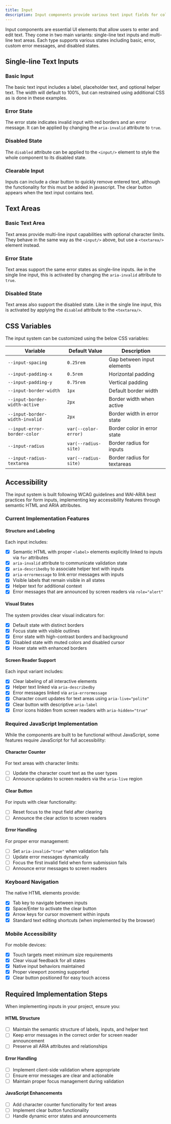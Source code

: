 ```yaml
---
title: Input
description: Input components provide various text input fields for collecting user data, including single-line inputs and text areas.
---
```



Input components are essential UI elements that allow users to enter and edit text. They come in two main variants: single-line text inputs and multi-line text areas. Each type supports various states including basic, error, custom error messages, and disabled states.

## Single-line Text Inputs

### Basic Input

The basic text input includes a label, placeholder text, and optional helper text. The width will default to 100%, but can restrained using additional CSS as is done in these examples.

<ShowComponent>
  <BasicTextInput />
</ShowComponent>

### Error State

The error state indicates invalid input with red borders and an error message. It can be applied by changing the `aria-invalid` attribute to `true`.

<ShowComponent>
  <ErrorTextInput />
</ShowComponent>

### Disabled State

The `disabled` attribute can be applied to the `<input/>` element to style the whole component to its disabled state.

<ShowComponent>
  <DisabledTextInput />
</ShowComponent>

### Clearable Input

Inputs can include a clear button to quickly remove entered text, although the functionality for this must be added in javascript. The clear button appears when the text input contains text.

<ShowComponent>
  <ClearTextInput />
</ShowComponent>

## Text Areas

### Basic Text Area

Text areas provide multi-line input capabilities with optional character limits. They behave in the same way as the `<input/>` above, but use a `<textarea/>` element instead.

<ShowComponent>
  <BasicTextArea />
</ShowComponent>

### Error State

Text areas support the same error states as single-line inputs. ike in the single line input, this is activated by changing the `aria-invalid` attribute to `true`.

<ShowComponent>
  <ErrorTextArea />
</ShowComponent>

### Disabled State

Text areas also support the disabled state. Like in the single line input, this is activated by applying the `disabled` attribute to the `<textarea/>`.

<ShowComponent>
  <DisabledTextArea />
</ShowComponent>

## CSS Variables

The input system can be customized using the below CSS variables:

| Variable                       | Default Value        | Description                 |
| ------------------------------ | -------------------- | --------------------------- |
| `--input-spacing`              | `0.25rem`            | Gap between input elements  |
| `--input-padding-x`            | `0.5rem`             | Horizontal padding          |
| `--input-padding-y`            | `0.75rem`            | Vertical padding            |
| `--input-border-width`         | `1px`                | Default border width        |
| `--input-border-width-active`  | `2px`                | Border width when active    |
| `--input-border-width-invalid` | `2px`                | Border width in error state |
| `--input-error-border-color`   | `var(--color-error)` | Border color in error state |
| `--input-radius`               | `var(--radius-site)` | Border radius for inputs    |
| `--input-radius-textarea`      | `var(--radius-site)` | Border radius for textareas |

## Accessibility

The input system is built following WCAG guidelines and WAI-ARIA best practices for form inputs, implementing key accessibility features through semantic HTML and ARIA attributes.

### Current Implementation Features

#### Structure and Labeling

Each input includes:

- [x] Semantic HTML with proper `<label>` elements explicitly linked to inputs via `for` attributes
- [x] `aria-invalid` attribute to communicate validation state
- [x] `aria-describedby` to associate helper text with inputs
- [x] `aria-errormessage` to link error messages with inputs
- [x] Visible labels that remain visible in all states
- [x] Helper text for additional context
- [x] Error messages that are announced by screen readers via `role="alert"`

#### Visual States

The system provides clear visual indicators for:

- [x] Default state with distinct borders
- [x] Focus state with visible outlines
- [x] Error state with high-contrast borders and background
- [x] Disabled state with muted colors and disabled cursor
- [x] Hover state with enhanced borders

#### Screen Reader Support

Each input variant includes:

- [x] Clear labeling of all interactive elements
- [x] Helper text linked via `aria-describedby`
- [x] Error messages linked via `aria-errormessage`
- [x] Character count updates for text areas using `aria-live="polite"`
- [x] Clear button with descriptive `aria-label`
- [x] Error icons hidden from screen readers with `aria-hidden="true"`

### Required JavaScript Implementation

While the components are built to be functional without JavaScript, some features require JavaScript for full accessibility:

#### Character Counter

For text areas with character limits:

- [ ] Update the character count text as the user types
- [ ] Announce updates to screen readers via the `aria-live` region

#### Clear Button

For inputs with clear functionality:

- [ ] Reset focus to the input field after clearing
- [ ] Announce the clear action to screen readers

#### Error Handling

For proper error management:

- [ ] Set `aria-invalid="true"` when validation fails
- [ ] Update error messages dynamically
- [ ] Focus the first invalid field when form submission fails
- [ ] Announce error messages to screen readers

### Keyboard Navigation

The native HTML elements provide:

- [x] Tab key to navigate between inputs
- [x] Space/Enter to activate the clear button
- [x] Arrow keys for cursor movement within inputs
- [x] Standard text editing shortcuts (when implemented by the browser)

### Mobile Accessibility

For mobile devices:

- [x] Touch targets meet minimum size requirements
- [x] Clear visual feedback for all states
- [x] Native input behaviors maintained
- [x] Proper viewport zooming supported
- [x] Clear button positioned for easy touch access

## Required Implementation Steps

When implementing inputs in your project, ensure you:

#### HTML Structure

- [ ] Maintain the semantic structure of labels, inputs, and helper text
- [ ] Keep error messages in the correct order for screen reader announcement
- [ ] Preserve all ARIA attributes and relationships

#### Error Handling

- [ ] Implement client-side validation where appropriate
- [ ] Ensure error messages are clear and actionable
- [ ] Maintain proper focus management during validation

#### JavaScript Enhancements

- [ ] Add character counter functionality for text areas
- [ ] Implement clear button functionality
- [ ] Handle dynamic error states and announcements
